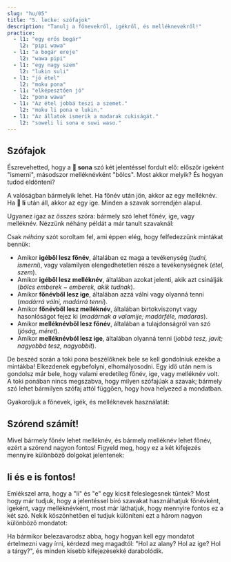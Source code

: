 ```yaml
---
slug: "hu/05"
title: "5. lecke: szófajok"
description: "Tanulj a főnevekről, igékről, és melléknevekről!"
practice:
  - l1: "egy erős bogár"
    l2: "pipi wawa"
  - l1: "a bogár ereje"
    l2: "wawa pipi"
  - l1: "egy nagy szem"
    l2: "lukin suli"
  - l1: "jó étel"
    l2: "moku pona"
  - l1: "elképesztően jó"
    l2: "pona wawa"
  - l1: "Az étel jobbá teszi a szemet."
    l2: "moku li pona e lukin."
  - l1: "Az állatok ismerik a madarak cukiságát."
    l2: "soweli li sona e suwi waso."
---
```



## Szófajok

Észrevehetted, hogy a **󱥡 sona** szó két jelentéssel fordult elő: először igeként "ismerni", másodszor melléknévként "bölcs". Most akkor melyik? És hogyan tudod eldönteni?

A valóságban bármelyik lehet. Ha főnév után jön, akkor az egy melléknév. Ha **󱤧 li** után áll, akkor az egy ige. Minden a szavak sorrendjén alapul.

Ugyanez igaz az _összes_ szóra: bármely szó lehet főnév, ige, vagy melléknév. Nézzünk néhány példát a már tanult szavaknál:

<List>
  <Word sl="lukin" m="fn: szem; i: látni" />
  <Word sl="moku" m="fn: étel, táplálék; i: enni" />
  <Word sl="sona" m="fn: tudás, bölcsesség; i: tudni, ismerni; mn: bölcs" />
  <Word sl="suli" m="fn: méret; i: nagyobbítani, hangsúlyozni; mn: nagy, fontos" />
  <Word sl="pona" m="fn: jóság; i: jobbá tenni, javítani; mn: jó, kellemes" />
  <Word sl="waso" m="fn: madár; i: madárrá tenni; mn: madaras, madárféle, a madárnak a valamije" />
</List>

Csak _néhány_ szót soroltam fel, ami éppen elég, hogy felfedezzünk mintákat bennük:
* Amikor **igéből lesz főnév**, általában ez maga a tevékenység (*tudni, ismerni*), vagy valamilyen elengedhetetlen része a tevékenységnek (*étel, szem*).
* Amikor **igéből lesz melléknév**, általában azokat jelenti, akik azt csinálják (*bölcs emberek ~ emberek, akik tudnak*).
* Amikor **főnévből lesz ige**, általában azzá válni vagy olyanná tenni (*madárrá válni, madárrá tenni*).
* Amikor **főnévből lesz melléknév**, általában birtokviszonyt vagy hasonlóságot fejez ki (*madárnak a valamije; madárféle, madaras*).
* Amikor **melléknévből lesz főnév**, általában a tulajdonságról van szó (*jóság, méret*).
* Amikor **melléknévból lesz ige**, általában olyanná tenni (*jobbá tesz, javít; nagyobbá tesz, nagyobbít*).

De beszéd során a toki pona beszélőknek bele se kell gondolniuk ezekbe a mintákba! Elkezdenek egybefolyni, elhomályosodni. Egy idő után nem is gondolsz már bele, hogy valami eredetileg főnév, ige, vagy melléknév volt. A toki ponában nincs megszabva, hogy milyen szófajúak a szavak; bármely szó lehet bármilyen szófaj attól függően, hogy hova helyezed a mondatban.

Gyakoroljuk a főnevek, igék, és melléknevek használatát:

<List>
  <Sentence sl="lukin li pona e sona." m="A szemek javítanak a tudásban." />
  <Sentence sl="moku li suli e pipi." m="Az étel nagyobbá teszi a bogarakat." />
  <Sentence
    sl="moku li wawa e soweli lili."
    m="Az étel erősíti a kis állatot."
  />
</List>

## Szórend számít!

Mivel bármely főnév lehet melléknév, és bármely melléknév lehet főnév, ezért a szórend nagyon fontos! Figyeld meg, hogy ez a két kifejezés mennyire különböző dolgokat jelentenek:

<List>
  <Word sl="soweli suli" m="nagy állat" />
  <Word sl="suli soweli" m="egy állat mérete" />
  <Sentence
    sl="soweli suli li sona e suli soweli."
    m="A nagy állat ismeri egy állat méretét."
  />
</List>

## li és e is fontos!

Emlékszel arra, hogy a "li" és "e" egy kicsit feleslegesnek tűntek? Most hogy már tudjuk, hogy a jelentéssel bíró szavakat használhatjuk főnévként, igeként, vagy melléknévként, most már láthatjuk, hogy mennyire fontos ez a két szó. Nekik köszönhetően el tudjuk különíteni ezt a három nagyon különböző mondatot:

<List>
  <Word sl="soweli sona" m="bölcs állat" />
  <Word sl="sona pona" m="jó tudás; jól tudni" />
  <Word sl="pona waso" m="a madárnak a jósága" />
  <Sentence
    sl="soweli sona li pona e waso."
    m="A bölcs állat segít a madárnak."
  />
  <Sentence
    sl="soweli li sona pona e waso."
    m="Az állat jól ismeri a madarat."
  />
  <Sentence
    sl="soweli li sona e pona waso."
    m="Az állat tudja a madár jóságát."
  />
</List>
Ha bármikor belezavarodsz abba, hogy hogyan kell egy mondatot értelmezni vagy írni, kérdezd meg magadtól: "Hol az alany? Hol az ige? Hol a tárgy?", és minden kisebb kifejezésekké darabolódik.

<Practice exercises={frontmatter.practice} client:load />

